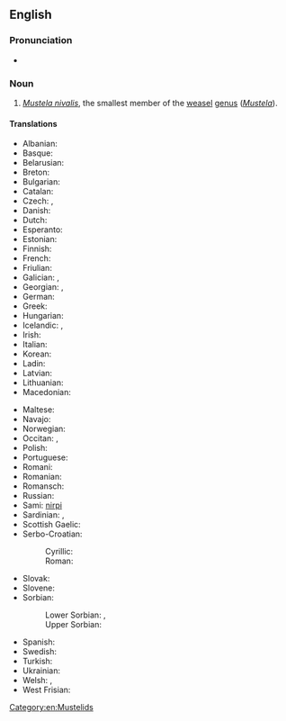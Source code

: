==English==

===Pronunciation===
* {{IPA|/ˈliːstˈwizəl/|lang=en}}

===Noun===
{{wikipedia}}
{{en-noun}}

# ''[[Mustela nivalis]]'', the smallest member of the [[weasel]] [[genus]] (''[[Mustela]]'').

====Translations====
{{trans-top|''Mustela nivalis''}}
* Albanian: {{t|sq|nuse e lalës}}
* Basque: {{t+|eu|erbinude}}
* Belarusian: {{t|be|ласка}}
* Breton: {{t+|br|kaerell}}
* Bulgarian: {{t+|bg|невестулка}}
* Catalan: {{t+|ca|mostela|f}}
* Czech: {{t|cs|lasice}}, {{t+|cs|kolčava}}
* Danish: {{t+|da|brud}}
* Dutch: {{t+|nl|wezel|m}}
* Esperanto: {{t|eo|mustelo}}
* Estonian: {{t|et|nirk}}
* Finnish: {{t+|fi|lumikko}}
* French: {{t+|fr|belette|f}}
* Friulian: {{t|fur|bilite}}
* Galician: {{t+|gl|donicela|f}}, {{t|gl|denociña|f}}
* Georgian: {{t|ka|დედოფალა}}, {{t|ka|სინდიოფალა}}
* German: {{t+|de|Wiesel|n}}
* Greek: {{t+|el|νυφίτσα|f}}
* Hungarian: {{t+|hu|menyét}}
* Icelandic: {{t+|is|hreysiköttur}}, {{t|is|vesla}}
* Irish: {{t|ga|bláthnaid ghallda|f}}
* Italian: {{t+|it|donnola|f}}
* Korean: {{t|ko|무산쇠족제비}}
* Ladin: {{t|lld|belora}}
* Latvian: {{t|lv|zebiekste}}
* Lithuanian: {{t|lt|žebenkštis}}
* Macedonian: {{t|mk|невестулка}}
{{trans-mid}}
* Maltese: {{t|mt|ballottra}}
* Navajo: {{t|nv|dlǫ́ʼii yázhí}}
* Norwegian: {{t|no|snømus}}
* Occitan: {{t+|oc|mostèla|f}}, {{t|oc|polida|f}}
* Polish: {{t+|pl|łasica|f}}
* Portuguese: {{t+|pt|doninha|f}}
* Romani: {{t|rom|boriori|f}}
* Romanian: {{t+|ro|nevăstuică|f}}
* Romansch: {{t|rm|mustaila|f}}
* Russian: {{t+|ru|ла́ска|f}}
* Sami: [[nirpi]]
* Sardinian: {{t|sc|bucca de mele}}, {{t|sc|bucchemeli}}
* Scottish Gaelic: {{t|gd|neas bheag}}
* Serbo-Croatian:
*: Cyrillic: {{t|sh|ласица|f|sc=Cyrl}}
*: Roman: {{t+|sh|lasica}}
* Slovak: {{t|sk|lasica}}
* Slovene: {{t+|sl|podlasica}}
* Sorbian:
*: Lower Sorbian: {{t|dsb|łasyca|f}}, {{t|dsb|łasycka|f}}
*: Upper Sorbian: {{t|hsb|kohlica|f}}
* Spanish: {{t+|es|mostela|f}}
* Swedish: {{t+|sv|vessla}}
* Turkish: {{t+|tr|gelincik}}
* Ukrainian: {{t|uk|ласиця}}
* Welsh: {{t|cy|bronwen}}, {{t|cy|gwenci}}
* West Frisian: {{t|fy|wezeling}}
{{trans-bottom}}

[[Category:en:Mustelids]]